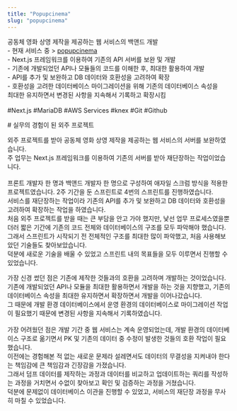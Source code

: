 ```yaml
---
title: "Popupcinema"
slug: "popupcinema"
---
```

<div className="popupcinema">
    <section>
        <p>
            공동체 영화 상영 제작을 제공하는 웹 서비스의 백앤드 개발 <br/>
            - 현재 서비스 중 > <a target="_blank" href="https://www.popupcinema.kr/"> popupcinema </a> <br />
            - Next.js 프레임워크를 이용하여 기존의 API 서버를 보완 및 개발 <br/>
            - 기존에 개발되었던 API나 모듈들의 코드를 이해한 후, 최대한 활용하여 개발 <br/>
            - API를 추가 및 보완하고 DB 데이터와 호환성을 고려하여 확장 <br/>
            - 호환성을 고려한 데이터베이스 마이그레이션을 위해 기존의 데이터베이스 속성을  <br/>
            최대한 유지하면서 변경된 사항을 지속해서 기록하고 확장시킴 <br/> <br/>
            #Next.js   #MariaDB   #AWS Services   #knex   #Git   #Github
        </p>
    </section>
    <section>
        <QuotationMarksTitle> # 실무의 경험이 된 외주 프로젝트 </QuotationMarksTitle>
        <div>
            <p>
                외주 프로젝트를 받아 공동체 영화 상영 제작을 제공하는 웹 서비스의 서버를 보완하였습니다. <br/>
                주 업무는 Next.js 프레임워크를 이용하여 기존의 서버를 받아 재단장하는 작업이었습니다. 
                 <br/> <br/>
                프론트 개발자 한 명과 백앤드 개발자 한 명으로 구성하여 애자일 스크럼 방식을 적용한 프로젝트였습니다. 
                2주 기간을 둔 스프린트로 4번의 스프린트를 진행하였습니다.  <br/>
                서비스를 재단장하는 작업이라 기존의 API를 추가 및 보완하고 DB 데이터와 호환성을 고려하여 확장하는 작업을 하였습니다.  <br/>
                처음 외주 프로젝트를 받을 때는 큰 부담을 안고 가야 했지만, 낯선 업무 프로세스였을뿐더러 짧은 기간에 기존의 코드 전체와 데이터베이스의 구조를 모두 파악해야 했습니다.  <br/>
                그래서 스프린트가 시작되기 전 전체적인 구조를 최대한 많이 파악했고, 처음 사용해보았던 기술들도 찾아보았습니다. <br/>
                덕분에 새로운 기술을 배울 수 있었고 스프린트 내의 목표들을 모두 이루면서 진행할 수 있었습니다.
            </p>
            <p>
                가장 신경 썼던 점은 기존에 제작한 것들과의 호환을 고려하며 개발하는 것이었습니다.  <br/>
                기존에 개발되었던 API나 모듈을 최대한 활용하면서 개발을 하는 것을 지향했고, 기존의 데이터베이스 속성을 최대한 유지하면서 확장하면서 개발을 이어나갔습니다. <br/>
                그 때문에 개발 환경 데이터베이스에서 운영 환경의 데이터베이스로 마이그레이션 작업이 필요했기 때문에 변경된 사항을 지속해서 기록하였습니다.  
                <br/><br/>
                가장 어려웠던 점은 개발 기간 중 웹 서비스는 계속 운영되었는데, 개발 환경의 데이터베이스 구조로 옮기면서 PK 및 기존의 데이터 중 수정이 발생한 것들의 호환 작업이 필요했습니다.  <br/>
                이전에는 경험해본 적 없는 새로운 문제라 설레면서도 데이터의 무결성을 지켜내야 한다는 책임감에 큰 책임감과 긴장감을 가졌습니다.  <br/>
                그래서 덤프 데이터를 제작하는 과정과 데이터를 비교하고 업데이트하는 쿼리를 작성하는 과정을 거치면서 수없이 찾아보고 확인 및 검증하는 과정을 거쳤습니다.  <br/>
                덕분에 문제없이 데이터베이스 이관을 진행할 수 있었고, 서비스의 재단장 과정을 무사히 마칠 수 있었습니다. 
            </p>
        </div>
    </section>
</div>
